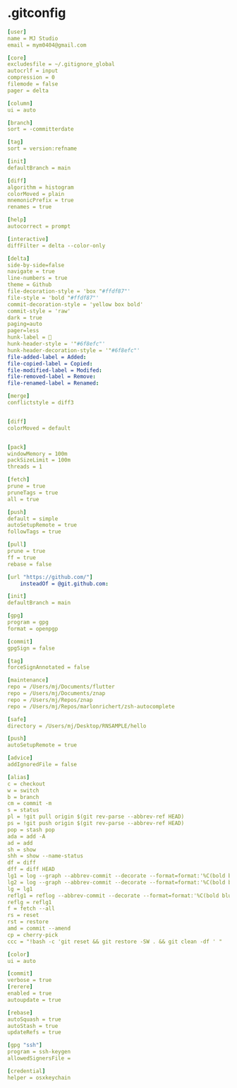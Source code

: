 # .gitconfig

```yml
[user]
name = MJ Studio
email = mym0404@gmail.com

[core]
excludesfile = ~/.gitignore_global
autocrlf = input
compression = 0
filemode = false
pager = delta

[column]
ui = auto

[branch]
sort = -committerdate

[tag]
sort = version:refname

[init]
defaultBranch = main

[diff]
algorithm = histogram
colorMoved = plain
mnemonicPrefix = true
renames = true

[help]
autocorrect = prompt

[interactive]
diffFilter = delta --color-only

[delta]
side-by-side=false
navigate = true
line-numbers = true
theme = Github
file-decoration-style = 'box "#ffdf87"'
file-style = 'bold "#ffdf87"'
commit-decoration-style = 'yellow box bold'
commit-style = 'raw'
dark = true
paging=auto
pager=less
hunk-label = 🧊
hunk-header-style = '"#6f8efc"'
hunk-header-decoration-style = '"#6f8efc"'
file-added-label = Added:
file-copied-label = Copied:
file-modified-label = Modifed:
file-removed-label = Remove:
file-renamed-label = Renamed:

[merge]
conflictstyle = diff3


[diff]
colorMoved = default


[pack]
windowMemory = 100m
packSizeLimit = 100m
threads = 1

[fetch]
prune = true
pruneTags = true
all = true

[push]
default = simple
autoSetupRemote = true
followTags = true

[pull]
prune = true
ff = true
rebase = false

[url "https://github.com/"]
	insteadOf = @git.github.com:

[init]
defaultBranch = main

[gpg]
program = gpg
format = openpgp

[commit]
gpgSign = false

[tag]
forceSignAnnotated = false

[maintenance]
repo = /Users/mj/Documents/flutter
repo = /Users/mj/Documents/znap
repo = /Users/mj/Repos/znap
repo = /Users/mj/Repos/marlonrichert/zsh-autocomplete

[safe]
directory = /Users/mj/Desktop/RNSAMPLE/hello

[push]
autoSetupRemote = true

[advice]
addIgnoredFile = false

[alias]
c = checkout
w = switch
b = branch
cm = commit -m
s = status
pl = !git pull origin $(git rev-parse --abbrev-ref HEAD)
ps = !git push origin $(git rev-parse --abbrev-ref HEAD)
pop = stash pop
ada = add -A
ad = add
sh = show
shh = show --name-status
df = diff
dff = diff HEAD
lg1 = log --graph --abbrev-commit --decorate --format=format:'%C(bold blue)%h%C(reset) - %C(bold green)(%ar)%C(reset) %C(white)%s%C(reset) %C(magenta)- %an%C(reset)%C(auto)%d%C(reset)' --all  --date-order
lg2 = log --graph --abbrev-commit --decorate --format=format:'%C(bold blue)%h%C(reset) - %C(bold cyan)%ai%C(reset) %C(bold green)(%ar)%C(reset)%C(auto)%d%C(reset)%n''          %C(white)%s%C(reset) %C(magenta)- %an%C(reset)' --all  --date-order
lg = lg1
reflg1 = reflog --abbrev-commit --decorate --format=format:'%C(bold blue)%h%C(reset) - %C(bold cyan)%ai%C(reset) %C(bold green)(%ar)%C(reset)%C(auto)%d%C(reset)%n''          %C(bold blue)%gs%C(reset) %C(white)%s%C(reset) %C(magenta)- %an%C(reset)' --all --date-order
reflg = reflg1
f = fetch --all
rs = reset
rst = restore
amd = commit --amend
cp = cherry-pick
ccc = "!bash -c 'git reset && git restore -SW . && git clean -df ' "

[color]
ui = auto

[commit]
verbose = true
[rerere]
enabled = true
autoupdate = true

[rebase]
autoSquash = true
autoStash = true
updateRefs = true

[gpg "ssh"]
program = ssh-keygen
allowedSignersFile =

[credential]
helper = osxkeychain
```

